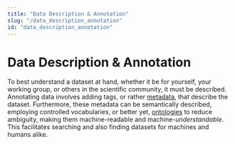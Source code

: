 ```yaml
---
title: "Data Description & Annotation"
slug: "/data_description_annotation"
id: "data_description_annotation"
---
```


# Data Description & Annotation

To best understand a dataset at hand, whether it be for yourself, your working group, or others in the scientific community, it must be described. Annotating data involves adding tags, or rather [metadata](/docs/metadata), that describe the dataset. Furthermore, these metadata can be semantically described, employing controlled vocabularies, or better yet, [ontologies](/docs/ontology) to reduce ambiguity, making them machine-readable and machine-*understandable*. This facilitates searching and also finding datasets for machines and humans alike.